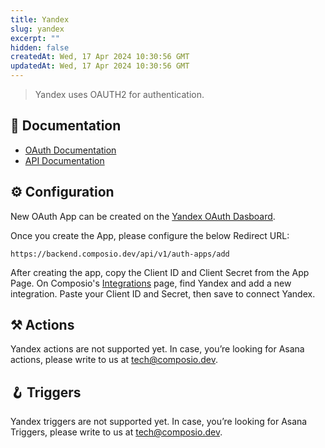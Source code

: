 ```yaml
---
title: Yandex
slug: yandex
excerpt: ""
hidden: false
createdAt: Wed, 17 Apr 2024 10:30:56 GMT
updatedAt: Wed, 17 Apr 2024 10:30:56 GMT
--- 
```

> Yandex uses OAUTH2 for authentication.
## 📔 Documentation

- [OAuth Documentation](https://yandex.com/dev/oauth/doc/dg/concepts/about.html)
- [API Documentation](https://yandex.com/dev/)

## ⚙️ Configuration

<Tip>New OAuth App can be created on the [Yandex OAuth Dasboard](https://oauth.yandex.com/client/new).</Tip>

Once you create the App, please configure the below Redirect URL:


```
https://backend.composio.dev/api/v1/auth-apps/add
```

After creating the app, copy the Client ID and Client Secret from the App Page. On Composio's [Integrations](https://app.composio.dev/apps) page, find Yandex and add a new integration. Paste your Client ID and Secret, then save to connect Yandex.


## ⚒️ Actions

Yandex actions are not supported yet. In case, you’re looking for Asana actions, please write to us at tech@composio.dev.

## 🪝 Triggers

Yandex triggers are not supported yet. In case, you’re looking for Asana Triggers, please write to us at tech@composio.dev.
